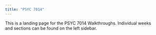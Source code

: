 ```yaml
---
title: "PSYC 7014"
---
```


This is a landing page for the PSYC 7014 Walkthroughs. Individual weeks and sections can be found on the left sidebar.
